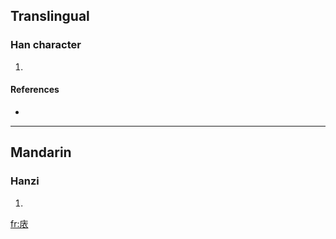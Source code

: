 ==Translingual==

===Han character===
{{Han char|rn=53|rad=广|as=06|sn=9|four=|canj=戈卜竹女 (IYHV)}}

# {{defn|Han|sort=广06}}

====References====
* {{Han ref|kx=0345.180|dkj=09305|dj=0655.070|hdz=20883.080|uh=5EA1|ud=24225}}

----

==Mandarin==

===Hanzi===
{{cmn-hanzi|pin=[[yǐ]] ([[yi3]])|wg=i<sup>3</sup>}}

# {{defn|Mandarin}}

[[fr:庡]]